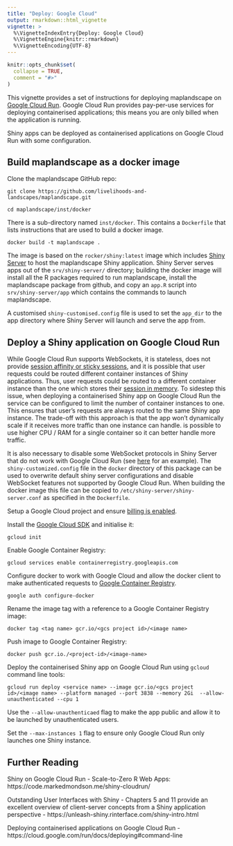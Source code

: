 ```yaml
---
title: "Deploy: Google Cloud"
output: rmarkdown::html_vignette
vignette: >
  %\VignetteIndexEntry{Deploy: Google Cloud}
  %\VignetteEngine{knitr::rmarkdown}
  %\VignetteEncoding{UTF-8}
---
```


```r
knitr::opts_chunk$set(
  collapse = TRUE,
  comment = "#>"
)
```

This vignette provides a set of instructions for deploying maplandscape on [Google Cloud Run](https://cloud.google.com/run). Google Cloud Run provides pay-per-use services for deploying containerised applications; this means you are only billed when the application is running.  

Shiny apps can be deployed as containerised applications on Google Cloud Run with some configuration. 

## Build maplandscape as a docker image

Clone the maplandscape GitHub repo:

```
git clone https://github.com/livelihoods-and-landscapes/maplandscape.git

cd maplandscape/inst/docker
```

There is a sub-directory named `inst/docker`. This contains a `Dockerfile` that lists instructions that are used to build a docker image.

```
docker build -t maplandscape .
```

The image is based on the `rocker/shiny:latest` image which includes [Shiny Server](https://www.rstudio.com/products/shiny/shiny-server/?_ga=2.240850435.1437924050.1628840494-908324396.1627896044) to host the maplandscape Shiny application. Shiny Server serves apps out of the `srv/shiny-server/` directory; building the docker image will install all the R packages required to run maplandscape, install the maplandscape package from github, and copy an `app.R` script into `srv/shiny-server/app` which contains the commands to launch maplandscape. 

A customised `shiny-customised.config` file is used to set the `app_dir` to  the app directory where Shiny Server will launch and serve the app from. 

## Deploy a Shiny application on Google Cloud Run

While Google Cloud Run supports WebSockets, it is stateless, does not provide [session affinity or sticky sessions](https://cloud.google.com/run/docs/triggering/websockets#sticky-sessions), and it is possible that user requests could be routed different container instances of Shiny applications. Thus, user requests could be routed to a different container instance than the one which stores their [session in memory](https://github.com/rstudio/shiny/issues/2455#issuecomment-497883381). To sidestep this issue, when deploying a containerised Shiny app on Google Cloud Run the service can be configured to limit the number of container instances to one. This ensures that user's requests are always routed to the same Shiny app instance. The trade-off with this approach is that the app won't dynamically scale if it receives more traffic than one instance can handle.  is possible to use higher CPU / RAM for a single container so it can better handle more traffic. 

It is also necessary to disable some WebSocket protocols in Shiny Server that do not work with Google Cloud Run (see [here](https://github.com/randy3k/shiny-cloudrun-demo) for an example). The `shiny-customized.config` file in the `docker` directory of this package can be used to overwrite default shiny server configurations and disable WebSocket features not supported by Google Cloud Run. When building the docker image this file can be copied to `/etc/shiny-server/shiny-server.conf` as specified in the `Dockerfile`. 

Setup a Google Cloud project and ensure [billing is enabled](https://cloud.google.com/billing/docs/how-to/modify-project). 

Install the [Google Cloud SDK](https://cloud.google.com/sdk/docs/install) and initialise it:

```
gcloud init
```

Enable Google Container Registry:

```
gcloud services enable containerregistry.googleapis.com
```

Configure docker to work with Google Cloud and allow the docker client to make authenticated requests to [Google Container Registry](https://github.com/GoogleCloudPlatform/docker-credential-gcr). 

```
google auth configure-docker
```

Rename the image tag with a reference to a Google Container Registry image:

```
docker tag <tag name> gcr.io/<gcs project id>/<image name>
```

Push image to Google Container Registry:

```
docker push gcr.io./<project-id>/<image-name>
```

Deploy the containerised Shiny app on Google Cloud Run using `gcloud` command line tools:

```
gcloud run deploy <service name> --image gcr.io/<gcs project id>/<image name> --platform managed --port 3838 --memory 2Gi  --allow-unauthenticated --cpu 1

```

Use the `--allow-unauthenticaed` flag to make the app public and allow it to be launched by unauthenticated users. 

Set the `--max-instances 1` flag to ensure only Google Cloud Run only launches one Shiny instance. 

## Further Reading

Shiny on Google Cloud Run - Scale-to-Zero R Web Apps: https://code.markedmondson.me/shiny-cloudrun/

Outstanding User Interfaces with Shiny - Chapters 5 and 11 provide an excellent overview of client-server concepts from a Shiny application perspective - https://unleash-shiny.rinterface.com/shiny-intro.html

Deploying containerised applications on Google Cloud Run - https://cloud.google.com/run/docs/deploying#command-line
